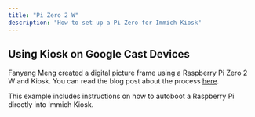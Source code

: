 ```yaml
---
title: "Pi Zero 2 W"
description: "How to set up a Pi Zero for Immich Kiosk"
---
```


## Using Kiosk on Google Cast Devices

Fanyang Meng created a digital picture frame using a Raspberry Pi Zero 2 W and Kiosk. You can read the blog post about the process [here](https://fanyangmeng.blog/build-a-selfhosted-digital-frame/).

This example includes instructions on how to autoboot a Raspberry Pi directly into Immich Kiosk.
